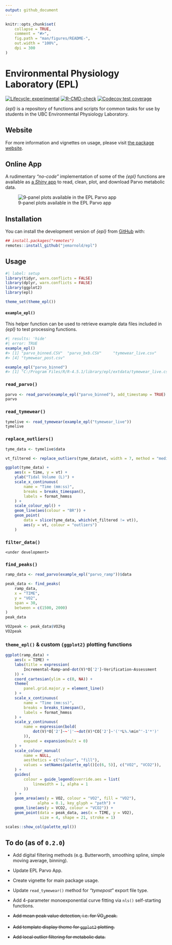 ```yaml
---
output: github_document
---
```


<!-- README.md is generated from README.Rmd. Please edit that file -->

```r
knitr::opts_chunk$set(
    collapse = TRUE,
    comment = "#>",
    fig.path = "man/figures/README-",
    out.width = "100%",
    dpi = 300
)
```

# Environmental Physiology Laboratory (EPL)

<!-- badges: start -->
[![Lifecycle: experimental](https://img.shields.io/badge/lifecycle-experimental-orange.svg)](https://lifecycle.r-lib.org/articles/stages.html#experimental)
[![R-CMD-check](https://github.com/jemarnold/epl/actions/workflows/R-CMD-check.yaml/badge.svg)](https://github.com/jemarnold/epl/actions/workflows/R-CMD-check.yaml)
[![Codecov test coverage](https://codecov.io/gh/jemarnold/epl/graph/badge.svg)](https://app.codecov.io/gh/jemarnold/epl)
<!-- badges: end -->

*{epl}* is a repository of functions and scripts for common tasks for use by students in the UBC Environmental Physiology Laboratory.

## Website

For more information and vignettes on usage, please visit [the package website](https://jemarnold.github.io/epl/).

## Online App

A rudimentary *"no-code"* implementation of some of the *{epl}* functions are available as [a *Shiny* app](https://jem-arnold.shinyapps.io/EPL-Parvo-App/) to read, clean, plot, and download Parvo metabolic data.

![9-panel plots available in the EPL Parvo app](man/figures/epl-parvo-app-9-panel-plot.jpg)


## Installation

You can install the development version of *{epl}* from [GitHub](https://github.com/jemarnold/epl) with:

``` r
## install.packages("remotes")
remotes::install_github("jemarnold/epl")
```

## Usage

```r
#| label: setup
library(tidyr, warn.conflicts = FALSE)
library(dplyr, warn.conflicts = FALSE)
library(ggplot2)
library(epl)

theme_set(theme_epl())
```

#### `example_epl()`

This helper function can be used to retrieve example data files included in *{epl}* to test processing functions.

```r
#| results: 'hide'
#| error: TRUE
example_epl()
#> [1] "parvo_binned.CSV"  "parvo_bxb.CSV"     "tymewear_live.csv"
#> [4] "tymewear_post.csv"

example_epl("parvo_binned")
#> [1] "C:/Program Files/R/R-4.5.1/library/epl/extdata/tymewear_live.csv"
```

### `read_parvo()`

```r
parvo <- read_parvo(example_epl("parvo_binned"), add_timestamp = TRUE)
parvo
```

### `read_tymewear()`

```r
tymelive <- read_tymewear(example_epl("tymewear_live"))
tymelive
```

### `replace_outliers()`

```r
tyme_data <- tymelive$data

vt_filtered <- replace_outliers(tyme_data$vt, width = 7, method = "median")

ggplot(tyme_data) +
    aes(x = time, y = vt) +
    ylab("Tidal Volume (L)") +
    scale_x_continuous(
        name = "Time (mm:ss)",
        breaks = breaks_timespan(),
        labels = format_hmmss
    ) +
    scale_colour_epl() +
    geom_line(aes(colour = "BR")) +
    geom_point(
        data = slice(tyme_data, which(vt_filtered != vt)),
        aes(y = vt, colour = "outliers")
    )
```

### `filter_data()`

`<under development>`

### `find_peaks()`

```r
ramp_data <- read_parvo(example_epl("parvo_ramp"))$data

peak_data <- find_peaks(
    ramp_data, 
    x = "TIME",
    y = "VO2", 
    span = 30,
    between = c(1500, 2000)
)
peak_data

VO2peak <- peak_data$VO2kg
VO2peak
```


### `theme_epl()` & custom `{ggplot2}` plotting functions

```r

ggplot(ramp_data) +
    aes(x = TIME) +
    labs(title = expression(
        Incremental~Ramp~and~dot(V)*O['2']~Verification~Assessment
    )) +
    coord_cartesian(ylim = c(0, NA)) +
    theme(
        panel.grid.major.y = element_line()
    ) +
    scale_x_continuous(
        name = "Time (mm:ss)",
        breaks = breaks_timespan(),
        labels = format_hmmss
    ) +
    scale_y_continuous(
        name = expression(bold(
            dot(V)*O['2']~~'|'~~dot(V)*CO['2']~'('*L%.%min^'-1'*')'
        )),
        expand = expansion(mult = 0)
    ) +
    scale_colour_manual(
        name = NULL,
        aesthetics = c("colour", "fill"),
        values = setNames(palette_epl()[c(6, 5)], c("VO2", "VCO2")),
    ) +
    guides(
        colour = guide_legend(override.aes = list(
            linewidth = 1, alpha = 1
        ))
    ) +
    geom_area(aes(y = VO2, colour = "VO2", fill = "VO2"), 
              alpha = 0.1, key_glyph = "path") +
    geom_line(aes(y = VCO2, colour = "VCO2")) +
    geom_point(data = peak_data, aes(x = TIME, y = VO2),
               size = 4, shape = 21, stroke = 1)
```


```r
scales::show_col(palette_epl())
```

## To do (as of `0.2.0`)

- Add digital filtering methods (e.g. Butterworth, smoothing spline, simple moving average, binning).

- Update EPL Parvo App.

- Create vignette for main package usage.

- Update `read_tymewear()` method for *"tymepost*" export file type.

- Add 4-parameter monoexponential curve fitting via `nls()` self-starting functions.

- ~~Add mean peak value detection, i.e. for V̇O~2~peak.~~

- ~~Add template display theme for `ggplot2` plotting.~~

- ~~Add local outlier filtering for metabolic data.~~
